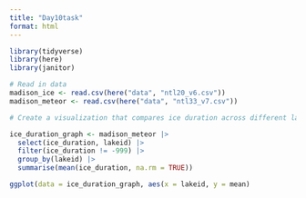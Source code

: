 ```yaml
---
title: "Day10task"
format: html
---
```

```r
library(tidyverse)
library(here)
library(janitor)
```


```r
# Read in data
madison_ice <- read.csv(here("data", "ntl20_v6.csv"))
madison_meteor <- read.csv(here("data", "ntl33_v7.csv"))

```

```r
# Create a visualization that compares ice duration across different lakes in the Madison Lake Area. Include both the actual ice duration values and some representation of summary statistics for each lake. Careful if you use a boxplot over a jitter or beeswarm - what values might be doubly represented? Can you find an argument that would help you remove those from the boxplot?

ice_duration_graph <- madison_meteor |> 
  select(ice_duration, lakeid) |> 
  filter(ice_duration != -999) |> 
  group_by(lakeid) |> 
  summarise(mean(ice_duration, na.rm = TRUE))

ggplot(data = ice_duration_graph, aes(x = lakeid, y = mean)


 
 


```

```r

```

